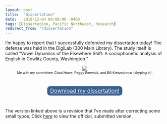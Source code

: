 ```yaml
---
layout: post
title:  "Dissertation"
date:   2019-12-04 09:00:00 -0400
tags: [Dissertation, Pacific Northwest, Research]
redirect_from: "/dissertation"
---
```


I'm happy to report that I successfully defended my dissertation today! The defense was held in the DigiLab (300 Main Library). The study itself is called "Vowel Dynamics of the Elsewhere Shift: A sociophonetic analysis of English in Cowlitz County, Washington."

<center style = "font-size: 75%;">
<img class="rounded" src="/images/photos/dissertation_defense.jpg"/>
<br/>
Me with my committee: Chad Howe, Peggy Renwick, and Bill Kretzschmar (skyping in).
<br/>
<br/>
<br/>
</center>

<center>
<div>
<a style="font-size:125%; 
          color: whitesmoke; 
          background: #376092;
          border: 0px solid 376092;
          border-radius: 7pt;
          padding: 0.25em 0.5em;
          margin: 0.5em 1em;
          text-align: center;" 
    href="/downloads/200417-dissertation-revised.pdf"
    title="Dissertation" 
    class="nodot">Download my dissertation!</a>
</div>
</center>
<br/>

The version linked above is a revision that I've made after correcting some small typos. Click [here](https://search.proquest.com/docview/2412335574/398995AF274140D8PQ/1?accountid=4488) to view the official, submitted version. 



